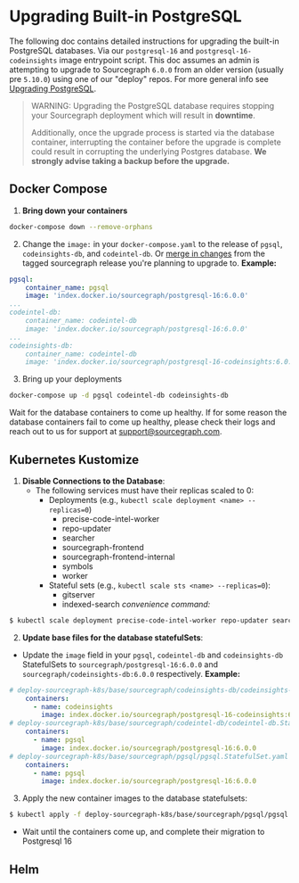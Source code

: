# Upgrading Built-in PostgreSQL

The following doc contains detailed instructions for upgrading the built-in PostgreSQL databases. Via our `postgresql-16` and `postgresql-16-codeinsights` image entrypoint script. This doc assumes an admin is attempting to upgrade to Sourcegraph `6.0.0` from an older version (usually pre `5.10.0`) using one of our "deploy" repos. For more general info see [Upgrading PostgreSQL](/admin/postgres#upgrading-postgresql).

> WARNING: Upgrading the PostgreSQL database requires stopping your Sourcegraph deployment which will result in **downtime**.
>
> Additionally, once the upgrade process is started via the database container, interrupting the container before the upgrade is complete could result in corrupting the underlying Postgres database. **We strongly advise taking a backup before the upgrade.**

## Docker Compose

1. **Bring down your containers**
```bash
docker-compose down --remove-orphans
```
2. Change the `image:` in your `docker-compose.yaml` to the release of `pgsql`, `codeinsights-db`, and `codeintel-db`. Or [merge in changes](/admin/deploy/docker-compose/upgrade#standard-upgrades) from the tagged sourcegraph release you're planning to upgrade to. **Example:**
```yaml
pgsql:
    container_name: pgsql
    image: 'index.docker.io/sourcegraph/postgresql-16:6.0.0'
...
codeintel-db:
    container_name: codeintel-db
    image: 'index.docker.io/sourcegraph/postgresql-16:6.0.0'
...
codeinsights-db:
    container_name: codeintel-db
    image: 'index.docker.io/sourcegraph/postgresql-16-codeinsights:6.0.0'
```
3. Bring up your deployments
```bash
docker-compose up -d pgsql codeintel-db codeinsights-db
```
Wait for the database containers to come up healthy. If for some reason the database containers fail to come up healthy, please check their logs and reach out to us for support at support@sourcegraph.com.

## Kubernetes Kustomize

1. **Disable Connections to the Database**:
   - The following services must have their replicas scaled to 0:
     - Deployments (e.g., `kubectl scale deployment <name> --replicas=0`)
       - precise-code-intel-worker
       - repo-updater
       - searcher
       - sourcegraph-frontend
       - sourcegraph-frontend-internal
       - symbols
       - worker
     - Stateful sets (e.g., `kubectl scale sts <name> --replicas=0`):
       - gitserver
       - indexed-search
*convenience command:*
```sh
$ kubectl scale deployment precise-code-intel-worker repo-updater searcher sourcegraph-frontend sourcegraph-frontend-internal symbols worker --replicas=0 && kubectl scale sts gitserver indexed-search --replicas=0
```
2. **Update base files for the database statefulSets**:
  - Update the `image` field in your `pgsql`, `codeintel-db` and `codeinsights-db` StatefulSets to `sourcegraph/postgresql-16:6.0.0`  and `sourcegraph/codeinsights-db:6.0.0` respectively.
  **Example:**
  ```yaml
  # deploy-sourcegraph-k8s/base/sourcegraph/codeinsights-db/codeinsights-db.StatefulSet.yaml 
      containers:
        - name: codeinsights
          image: index.docker.io/sourcegraph/postgresql-16-codeinsights:6.0.0
  # deploy-sourcegraph-k8s/base/sourcegraph/codeintel-db/codeintel-db.StatefulSet.yaml 
      containers:
        - name: pgsql
          image: index.docker.io/sourcegraph/postgresql-16:6.0.0
  # deploy-sourcegraph-k8s/base/sourcegraph/pgsql/pgsql.StatefulSet.yaml 
      containers:
        - name: pgsql
          image: index.docker.io/sourcegraph/postgresql-16:6.0.0
  ```

3. Apply the new container images to the database statefulsets:
```sh
$ kubectl apply -f deploy-sourcegraph-k8s/base/sourcegraph/pgsql/pgsql.StatefulSet.yaml deploy-sourcegraph-k8s/base/sourcegraph/codeintel-db/codeintel-db.StatefulSet.yaml deploy-sourcegraph-k8s/base/sourcegraph/codeinsights-db/codeinsights-db.StatefulSet.yaml
```
- Wait until the containers come up, and complete their migration to Postgresql 16


## Helm